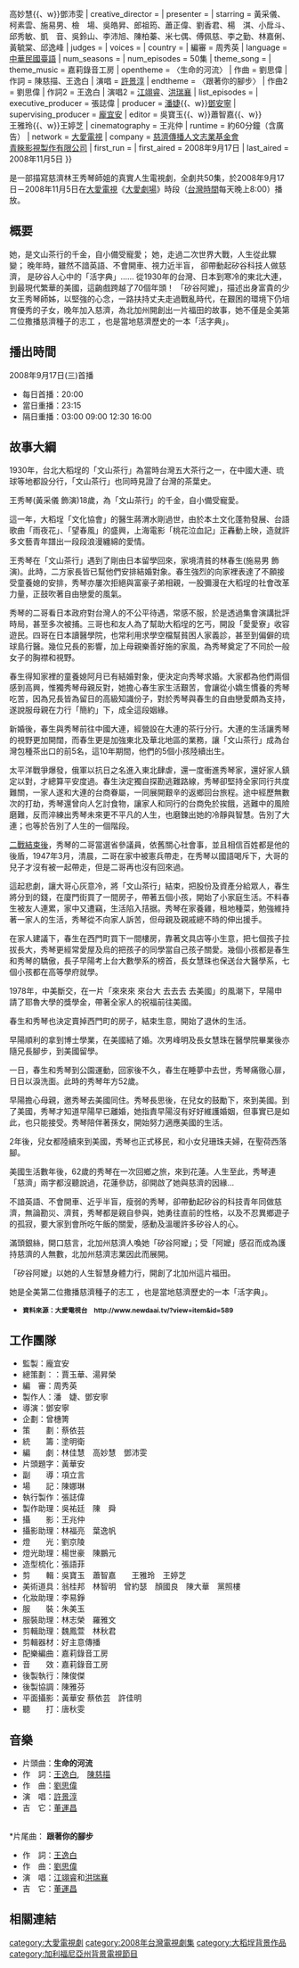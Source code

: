 {{電視節目資訊框
| show_name            = 矽谷阿嬤
| original_name        = ''Love From The Valley''
| genre                = [[八點檔|八點檔]]
| creator              = 
| developer            = 
| director             = [[鄧安寧|鄧安寧]]
| writer               = 林佳慧{{、w}}高妙慧{{、w}}鄧沛雯
| creative_director    = 
| presenter            = 
| starring             = 黃采儀、柯素雲、施易男、檢　場、吳皓昇、郎祖筠、蕭正偉、劉香君、楊　淇、小戽斗、邱秀敏、凱　音、吳鈴山、李沛旭、陳柏蓁、米七偶、傅佩慈、李之勤、林嘉俐、黃毓棠、邱逸峰
| judges               = 
| voices               = 
| country              = {{ROC-TW}}
| 編審 = 周秀英
| language             = [[臺灣話|中華民國臺語]]
| num_seasons          = <!-- or num_series -->
| num_episodes         = 50集
| theme_song           = 
| theme_music          = 嘉莉錄音工房
| opentheme            = 〈生命的河流〉
| 作曲      = 劉思偉
| 作詞      = 陳慈描、王逸白
| 演唱      = [[許景淳|許景淳]]
| endtheme             = 〈跟著你的腳步〉
| 作曲2     = 劉思偉
| 作詞2     = 王逸白
| 演唱2     = [[江翊睿|江翊睿]]、[[洪瑞襄|洪瑞襄]]
| list_episodes        = 
| executive_producer   = 張誌偉
| producer             = [[潘婕|潘婕]]{{、w}}[[鄧安寧|鄧安寧]]
| supervising_producer = [[龐宜安|龐宜安]]
| editor               = 吳寶玉{{、w}}蕭智嘉{{、w}}<br>王雅玲{{、w}}王婷芝
| cinematography       = 王兆仲
| runtime              = 約60分鐘（含廣告）
| network              = [[大愛電視|大愛電視]]
| company              = [[慈濟傳播人文志業基金會|慈濟傳播人文志業基金會]]<br>[[青睞影視製作有限公司|青睞影視製作有限公司]]
| first_run            = {{TWN}}
| first_aired          = 2008年9月17日
| last_aired           = 2008年11月5日
}}

{{engname|《矽谷阿嬤》|Love From The Valley}}是一部描寫慈濟林王秀琴師姐的真實人生電視劇，全劇共50集，於2008年9月17日－2008年11月5日在[[大愛電視|大愛電視]]《[[大愛劇場|大愛劇場]]》時段（[[台灣時間|台灣時間]]每天晚上8:00）播放。

==概要==
她，是文山茶行的千金，自小備受寵愛；
她，走過二次世界大戰，人生從此驟變；
晚年時，雖然不諳英語、不會開車、視力近半盲，
卻帶動起矽谷科技人做慈濟，
是矽谷人心中的「活字典」……
從1930年的台灣、日本到寒冷的東北大連，到最現代繁華的美國，這齣戲跨越了70個年頭！
「矽谷阿嬤」，描述出身富貴的少女王秀琴師姊，以堅強的心念，一路扶持丈夫走過戰亂時代，在艱困的環境下仍培育優秀的子女，晚年加入慈濟，為北加州開創出一片福田的故事，她不僅是全美第二位撒播慈濟種子的志工 ，也是當地慈濟歷史的一本「活字典」。

==播出時間==
2008年9月17日(三)首播
*每日首播：20:00
*當日重播：23:15
*隔日重播：03:00 09:00 12:30 16:00

==故事大綱==

1930年，台北大稻埕的「文山茶行」為當時台灣五大茶行之一，在中國大連、琉球等地都設分行，「文山茶行」也同時見證了台灣的茶葉史。

王秀琴(黃采儀 飾演)18歲，為「文山茶行」的千金，自小備受寵愛。

這一年，大稻埕「文化協會」的醫生蔣渭水剛過世，由於本土文化蓬勃發展、台語歌曲「雨夜花」、「望春風」的盛興，上海電影「桃花泣血記」正轟動上映，造就許多文藝青年譜出一段段浪漫纏綿的愛情。

王秀琴在「文山茶行」遇到了剛由日本留學回來，家境清貧的林春生(施易男 飾演)。此時，二方家長皆已幫他們安排結婚對象。春生強烈的向家裡表達了不願接受童養媳的安排，秀琴亦屢次拒絕與富豪子弟相親，一股彌漫在大稻埕的社會改革力量，正鼓吹著自由戀愛的風氣。

秀琴的二哥看日本政府對台灣人的不公平待遇，常感不服，於是透過集會演講批評時局，甚至多次被捕。三哥也和友人為了幫助大稻埕的乞丐，開設「愛愛寮」收容遊民。四哥在日本讀醫學院，也常利用求學空檔幫貧困人家義診，甚至到偏僻的琉球島行醫。幾位兄長的影響，加上母親樂善好施的家風，為秀琴奠定了不同於一般女子的胸襟和視野。

春生得知家裡的童養媳阿月已有結婚對象，便決定向秀琴求婚。大家都為他們兩個感到高興，惟獨秀琴母親反對，她擔心春生家生活艱苦，會讓從小嬌生慣養的秀琴吃苦，因為兄長皆為留日的高級知識份子，對於秀琴與春生的自由戀愛頗為支持，遂說服母親在力行「簡約」下，成全這段姻緣。

新婚後，春生與秀琴前往中國大連，經營設在大連的茶行分行。大連的生活讓秀琴的視野更加開闊，而春生更是加強東北及華北地區的業務，讓「文山茶行」成為台灣包種茶出口的前5名，這10年期間，他們的5個小孩陸續出生。

太平洋戰爭爆發，俄軍以抗日之名進入東北肆虐，還一度衝進秀琴家，還好家人鎮定以對，才總算平安度過。春生決定獨自探勘逃難路線，秀琴卻堅持全家同行共度難關，一家人遂和大連的台商眷屬，一同展開艱辛的返鄉回台旅程。途中經歷無數次的打劫，秀琴還曾向人乞討食物，讓家人和同行的台商免於挨餓，逃難中的風險磨難，反而淬練出秀琴未來更不平凡的人生，也磨鍊出她的冷靜與智慧。告別了大連；也等於告別了人生的一個階段。

[[臺灣戰後時期|二戰結束後]]，秀琴的二哥當選省參議員，依舊關心社會事，並且相信百姓都是他的後盾，1947年3月，清晨，二哥在家中被憲兵帶走，在秀琴以國語喝斥下，大哥的兒子才沒有被一起帶走，但是二哥再也沒有回來過。

這起悲劇，讓大哥心灰意冷，將「文山茶行」結束，把股份及資產分給眾人，春生將分到的錢，在廈門街買了一間房子，帶著五個小孩，開始了小家庭生活。不料春生被友人連累，家中又遭竊，生活陷入拮据。秀琴在家養雞，租地種菜，勉強維持著一家人的生活，秀琴從不向家人訴苦，但母親及親戚總不時的伸出援手。

在家人建議下，春生在西門町買下一間樓房，靠著文具店等小生意，把七個孩子拉拔長大，秀琴更經常愛屋及烏的把孩子的同學當自己孩子關愛。幾個小孩都是春生和秀琴的驕傲，長子早陽考上台大數學系的榜首，長女慧珠也保送台大醫學系，七個小孩都在高等學府就學。

1978年，中美斷交，在一片「來來來 來台大 去去去 去美國」的風潮下，早陽申請了耶魯大學的獎學金，帶著全家人的祝福前往美國。

春生和秀琴也決定賣掉西門町的房子，結束生意，開始了退休的生活。

早陽順利的拿到博士學業，在美國結了婚。次男峰明及長女慧珠在醫學院畢業後亦隨兄長腳步，到美國留學。

一日，春生和秀琴到公園運動，回家後不久，春生在睡夢中去世，秀琴痛徹心扉，日日以淚洗面。此時的秀琴年方52歲。

早陽擔心母親，邀秀琴去美國同住。秀琴長思後，在兒女的鼓勵下，來到美國。到了美國，秀琴才知道早陽早已離婚，她指責早陽沒有好好維護婚姻，但事實已是如此，也只能接受。秀琴陪伴著孫女，開始努力適應美國的生活。

2年後，兒女都陸續來到美國，秀琴也正式移民，和小女兒珊珠夫婦，在聖荷西落腳。

美國生活數年後，62歲的秀琴在一次回鄉之旅，來到花蓮。人生至此，秀琴連「慈濟」兩字都沒聽說過，花蓮參訪，卻開啟了她與慈濟的因緣...

不諳英語、不會開車、近乎半盲，瘦弱的秀琴，卻帶動起矽谷的科技青年同做慈濟，無論勘災、濟貧，秀琴都是親自參與，她勇往直前的性格，以及不忍異鄉遊子的孤寂，要大家到會所吃午飯的關愛，感動及溫暖許多矽谷人的心。

滿頭銀絲，開口慈言，北加州慈濟人喚她「矽谷阿嬤」；受「阿嬤」感召而成為護持慈濟的人無數，北加州慈濟志業因此而展開。

「矽谷阿嬤」以她的人生智慧身體力行，開創了北加州這片福田。

她是全美第二位撒播慈濟種子的志工 ，也是當地慈濟歷史的一本「活字典」。

*<small>'''資料來源：大愛電視台　http://www.newdaai.tv/?view=item&id=589''' {{Wayback|url=http://www.newdaai.tv/?view=item&id=589 |date=20081206010420 }}</small>

==工作團隊==
*監製：龐宜安
*總策劃：：賈玉華、湯昇榮
*編　審：周秀英
*製作人：潘　婕、鄧安寧
*導演：鄧安寧
*企劃：曾橞箐
*策　　劃：蔡依芸　　　　　　　　　 
*統　　籌：塗明衛　　　　　　　　
*編　　劇：林佳慧　高妙慧　鄧沛雯　
*片頭題字：黃華安　　　　　　　　　
*副　　導：項立言
*場　　記：陳娜琳　　　　　　　　　
*執行製作：張誌偉
*製作助理：吳祐廷　陳　舜　　　　　
*攝　　影：王兆仲
*攝影助理：林福亮　葉逸帆　　　　　
*燈　　光：劉京陵
*燈光助理：楊世豪　陳鵬元　　　　　
*造型梳化：張語菲
*剪　　輯：吳寶玉　蕭智嘉　　王雅玲　王婷芝　　　　
*美術道具：翁桂邦　林智明　曾約瑟　顏國良　陳大華　黨照樓
*化妝助理：李易錚
*服　　裝：朱美玉　　　　　　　　　
*服裝助理：林志榮　羅雅文
*剪輯助理：魏鳳萱　林秋君　　　　　
*剪輯器材：好主意傳播
*配樂編曲：嘉莉錄音工房
*音　　效：嘉莉錄音工房
*後製執行：陳俊傑
*後製協調：陳雅芬
*平面攝影：黃華安 蔡依芸　許佳明
*聽　　打：唐秋雯　　　　　　　　　　　　　　　　　

==音樂==
*片頭曲：'''生命的河流'''　　　　　　
*作　詞：[[王逸白|王逸白]],　[[陳慈描|陳慈描]]　　　　　　
*作　曲：[[劉思偉|劉思偉]]　　　　　　　　 　
*演　唱：[[許景淳|許景淳]]　　　　　　　　　 　
*吉　它：[[董運昌|董運昌]]
<br>
*片尾曲： '''跟著你的腳步'''
*作　詞：[[王逸白|王逸白]]
*作　曲：[[劉思偉|劉思偉]]
*演　唱：[[江翊睿|江翊睿]]和[[洪瑞襄|洪瑞襄]]
*吉　它：[[董運昌|董運昌]]

==相關連結==

{{電視節目的變遷
|電視台=[[大愛電視台|大愛電視台]]
|播放檔次=八點檔（每天晚上8:00）節目
|節目名稱='''矽谷阿嬤''' <br />2008年9月17日－2008年11月5日
|上一節目=[[走過好味道|走過好味道]] <br />2008年8月8日－2008年9月16日
|下一節目=[[愛，有你來作伴|愛，有你來作伴]]<br />2008年11月6日－2009年1月4日
}}
{{電視節目的變遷
|電視台=[[大愛電視台|大愛電視台]]
|播放檔次=真善美劇場（星期一至星期五下午14:25）節目
|節目名稱='''矽谷阿嬤''' <br />2012年7月22日－2012年10月1日
|上一節目=[[明月照紅塵|明月照紅塵]] <br />2012年4月20日－2012年7月20日
|下一節目=[[四重奏_(大愛劇場)|四重奏]]<br /> 2012年10月2日－2012年11月26日
}}
{{大愛劇場}}
{{DEFAULTSORT:Xi矽}}
[[category:大愛電視劇|category:大愛電視劇]]
[[category:2008年台灣電視劇集|category:2008年台灣電視劇集]]
[[category:大稻埕背景作品|category:大稻埕背景作品]]
[[category:加利福尼亞州背景電視節目|category:加利福尼亞州背景電視節目]]